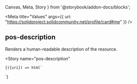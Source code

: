 
  Canvas,
  Meta,
  Story
} from '@storybook/addon-docs/blocks';

<Meta
  title="Values"
  args={{ uri: "https://solidproject.solidcommunity.net/profile/card#me" }}
/>


## pos-description

Renders a human-readable description of the resource.


<Canvas
  withSource="open">
  <Story
    name="pos-description"
  >
    {({uri}) => html`
<pos-resource uri=${uri}>
   <pos-description />
</pos-resource>
    `}
  </Story>
</Canvas>
